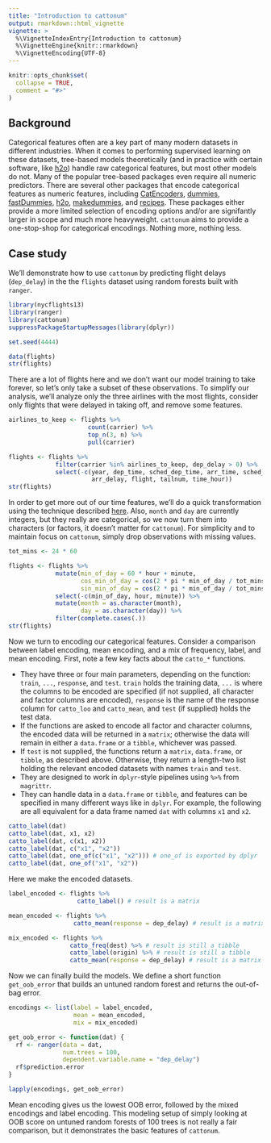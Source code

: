 ```yaml
---
title: "Introduction to cattonum"
output: rmarkdown::html_vignette
vignette: >
  %\VignetteIndexEntry{Introduction to cattonum}
  %\VignetteEngine{knitr::rmarkdown}
  %\VignetteEncoding{UTF-8}
---
```


```r
knitr::opts_chunk$set(
  collapse = TRUE,
  comment = "#>"
)
```

## Background

Categorical features often are a key part of many modern datasets in different industries.  When it comes to performing supervised learning on these datasets, tree-based models theoretically (and in practice with certain software, like [h2o](https://cran.r-project.org/web/packages/h2o/index.html)) handle raw categorical features, but most other models do not.  Many of the popular tree-based packages even require all numeric predictors.  There are several other packages that encode categorical features as numeric features, including [CatEncoders](https://cran.r-project.org/web/packages/CatEncoders/index.html), [dummies](https://cran.r-project.org/web/packages/dummies/index.html), [fastDummies](https://cran.r-project.org/web/packages/fastDummies/index.html), [h2o](https://cran.r-project.org/web/packages/h2o/index.html), [makedummies](https://cran.r-project.org/web/packages/makedummies/index.html), and [recipes](https://cran.r-project.org/web/packages/recipes/index.html).  These packages either provide a more limited selection of encoding options and/or are signifantly larger in scope and much more heavyweight.  `cattonum` aims to provide a one-stop-shop for categorical encodings.  Nothing more, nothing less.

## Case study

We'll demonstrate how to use `cattonum` by predicting flight delays (`dep_delay`) in the the `flights` dataset using random forests built with `ranger`.

```r
library(nycflights13)
library(ranger)
library(cattonum)
suppressPackageStartupMessages(library(dplyr))

set.seed(4444)

data(flights)
str(flights)
```

There are a lot of flights here and we don't want our model training to take forever, so let's only take a subset of these observations.  To simplify our analysis, we'll analyze only the three airlines with the most flights, consider only flights that were delayed in taking off, and remove some features.

```r
airlines_to_keep <- flights %>%
                      count(carrier) %>%
                      top_n(3, n) %>%
                      pull(carrier)

flights <- flights %>%
             filter(carrier %in% airlines_to_keep, dep_delay > 0) %>%
             select(-c(year, dep_time, sched_dep_time, arr_time, sched_arr_time,
                       arr_delay, flight, tailnum, time_hour))
str(flights)
```

In order to get more out of our time features, we'll do a quick transformation using the technique described [here](https://ianlondon.github.io/blog/encoding-cyclical-features-24hour-time/).  Also, `month` and `day` are currently integers, but they really are categorical, so we now turn them into characters (or factors, it doesn't matter for `cattonum`).  For simplicity and to maintain focus on `cattonum`, simply drop observations with missing values.

```r
tot_mins <- 24 * 60

flights <- flights %>%
             mutate(min_of_day = 60 * hour + minute,
                    cos_min_of_day = cos(2 * pi * min_of_day / tot_mins),
                    sin_min_of_day = cos(2 * pi * min_of_day / tot_mins)) %>%
             select(-c(min_of_day, hour, minute)) %>%
             mutate(month = as.character(month),
                    day = as.character(day)) %>%
             filter(complete.cases(.))
str(flights)
```

Now we turn to encoding our categorical features.  Consider a comparison between label encoding, mean encoding, and a mix of frequency, label, and mean encoding.  First, note a few key facts about the `catto_*` functions.

* They have three or four main parameters, depending on the function: `train`, `...`, `response`, and `test`.  `train` holds the training data, `...` is where the columns to be encoded are specified (if not supplied, all character and factor columns are encoded), `response` is the name of the response column for `catto_loo` and `catto_mean`, and `test` (if supplied) holds the test data.
* If the functions are asked to encode all factor and character columns, the encoded data will be returned in a `matrix`; otherwise the data will remain in either a `data.frame` or a `tibble`, whichever was passed.
* If `test` is not supplied, the functions return a `matrix`, `data.frame`, or `tibble`, as described above.  Otherwise, they return a length-two list holding the relevant encoded datasets with names `train` and `test`.
* They are designed to work in `dplyr`-style pipelines using `%>%` from `magrittr`.
* They can handle data in a `data.frame` or `tibble`, and features can be specified in many different ways like in `dplyr`.  For example, the following are all equivalent for a data frame named `dat` with columns `x1` and `x2`.

```r
catto_label(dat)
catto_label(dat, x1, x2)
catto_label(dat, c(x1, x2))
catto_label(dat, c("x1", "x2"))
catto_label(dat, one_of(c("x1", "x2"))) # one_of is exported by dplyr
catto_label(dat, one_of("x1", "x2"))
```

Here we make the encoded datasets.

```r
label_encoded <- flights %>%
                   catto_label() # result is a matrix

mean_encoded <- flights %>%
                  catto_mean(response = dep_delay) # result is a matrix

mix_encoded <- flights %>%
                 catto_freq(dest) %>% # result is still a tibble
                 catto_label(origin) %>% # result is still a tibble
                 catto_mean(response = dep_delay) # result is a matrix
```

Now we can finally build the models.  We define a short function `get_oob_error` that builds an untuned random forest and returns the out-of-bag error.

```r
encodings <- list(label = label_encoded,
                  mean = mean_encoded,
                  mix = mix_encoded)

get_oob_error <- function(dat) {
  rf <- ranger(data = dat,
               num.trees = 100,
               dependent.variable.name = "dep_delay")
  rf$prediction.error
}

lapply(encodings, get_oob_error)
```

Mean encoding gives us the lowest OOB error, followed by the mixed encodings and label encoding.  This modeling setup of simply looking at OOB score on untuned random forests of 100 trees is not really a fair comparison, but it demonstrates the basic features of `cattonum`.